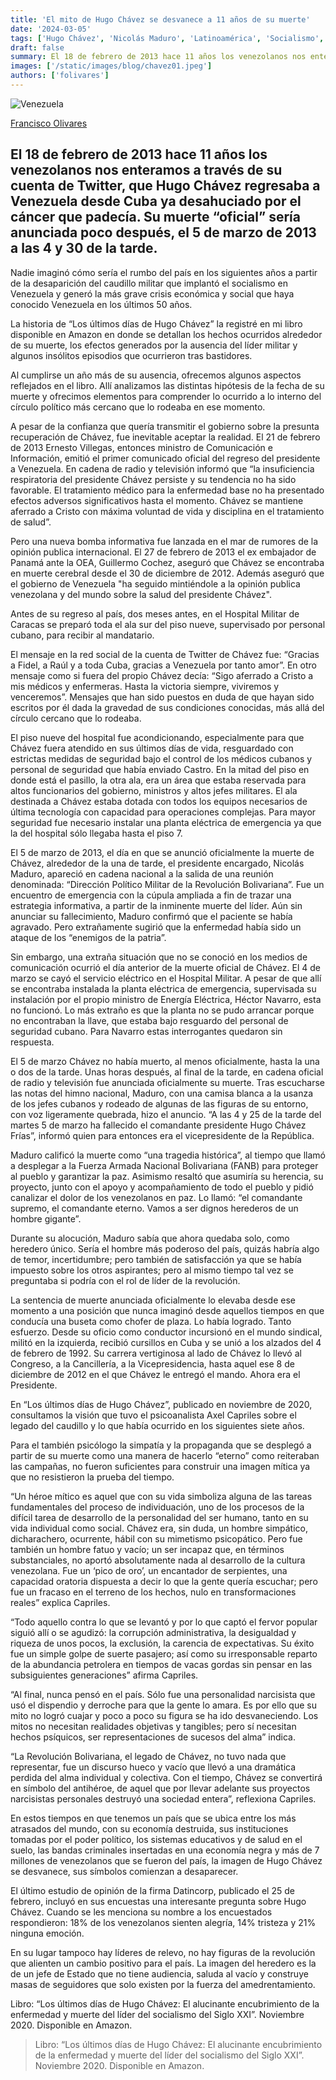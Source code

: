 ```yaml
---
title: 'El mito de Hugo Chávez se desvanece a 11 años de su muerte'
date: '2024-03-05'
tags: ['Hugo Chávez', 'Nicolás Maduro', 'Latinoamérica', 'Socialismo', 'Izquierdas', 'Venezuela']
draft: false
summary: El 18 de febrero de 2013 hace 11 años los venezolanos nos enteramos a través de su cuenta de Twitter, que Hugo Chávez regresaba a Venezuela desde Cuba ya desahuciado por el cáncer que padecía. Su muerte “oficial” sería anunciada poco después, el 5 de marzo de 2013 a las 4 y 30 de la tarde.
images: ['/static/images/blog/chavez01.jpeg']
authors: ['folivares']
---
```


![Venezuela](/static/images/blog/chavez01.jpeg)

[Francisco Olivares](https://twitter.com/folivares10)

## El 18 de febrero de 2013 hace 11 años los venezolanos nos enteramos a través de su cuenta de Twitter, que Hugo Chávez regresaba a Venezuela desde Cuba ya desahuciado por el cáncer que padecía. Su muerte “oficial” sería anunciada poco después, el 5 de marzo de 2013 a las 4 y 30 de la tarde.

Nadie imaginó cómo sería el rumbo del país en los siguientes años a partir de la desaparición del caudillo militar que implantó el socialismo en Venezuela y generó la más grave crisis económica y social que haya conocido Venezuela en los últimos 50 años.

La historia de “Los últimos días de Hugo Chávez” la registré en mi libro disponible en Amazon en donde se detallan los hechos ocurridos alrededor de su muerte, los efectos generados por la ausencia del líder militar y algunos insólitos episodios que ocurrieron tras bastidores.

Al cumplirse un año más de su ausencia, ofrecemos algunos aspectos reflejados en el libro. Allí analizamos las distintas hipótesis de la fecha de su muerte y ofrecimos elementos para comprender lo ocurrido a lo interno del círculo político más cercano que lo rodeaba en ese momento.

A pesar de la confianza que quería transmitir el gobierno sobre la presunta recuperación de Chávez, fue inevitable aceptar la realidad. El 21 de febrero de 2013 Ernesto Villegas, entonces ministro de Comunicación e Información, emitió el primer comunicado oficial del regreso del presidente a Venezuela. En cadena de radio y televisión informó que “la insuficiencia respiratoria del presidente Chávez persiste y su tendencia no ha sido favorable. El tratamiento médico para la enfermedad base no ha presentado efectos adversos significativos hasta el momento. Chávez se mantiene aferrado a Cristo con máxima voluntad de vida y disciplina en el tratamiento de salud”.

Pero una nueva bomba informativa fue lanzada en el mar de rumores de la opinión publica internacional. El 27 de febrero de 2013 el ex embajador de Panamá ante la OEA, Guillermo Cochez, aseguró que Chávez se encontraba en muerte cerebral desde el 30 de diciembre de 2012. Además aseguró que el gobierno de Venezuela "ha seguido mintiéndole a la opinión publica venezolana y del mundo sobre la salud del presidente Chávez".

Antes de su regreso al país, dos meses antes, en el Hospital Militar de Caracas se preparó toda el ala sur del piso nueve, supervisado por personal cubano, para recibir al mandatario.

El mensaje en la red social de la cuenta de Twitter de Chávez fue: “Gracias a Fidel, a Raúl y a toda Cuba, gracias a Venezuela por tanto amor”. En otro mensaje como si fuera del propio Chávez decía: “Sigo aferrado a Cristo a mis médicos y enfermeras. Hasta la victoria siempre, viviremos y venceremos”. Mensajes que han sido puestos en duda de que hayan sido escritos por él dada la gravedad de sus condiciones conocidas, más allá del círculo cercano que lo rodeaba.

El piso nueve del hospital fue acondicionando, especialmente para que Chávez fuera atendido en sus últimos días de vida, resguardado con estrictas medidas de seguridad bajo el control de los médicos cubanos y personal de seguridad que había enviado Castro. En la mitad del piso en donde está el pasillo, la otra ala, era un área que estaba reservada para altos funcionarios del gobierno, ministros y altos jefes militares. El ala destinada a Chávez estaba dotada con todos los equipos necesarios de última tecnología con capacidad para operaciones complejas. Para mayor seguridad fue necesario instalar una planta eléctrica de emergencia ya que la del hospital sólo llegaba hasta el piso 7.

El 5 de marzo de 2013, el día en que se anunció oficialmente la muerte de Chávez, alrededor de la una de tarde, el presidente encargado, Nicolás Maduro, apareció en cadena nacional a la salida de una reunión denominada: “Dirección Político Militar de la Revolución Bolivariana”. Fue un encuentro de emergencia con la cúpula ampliada a fin de trazar una estrategia informativa, a partir de la inminente muerte del líder. Aún sin anunciar su fallecimiento, Maduro confirmó que el paciente se había agravado. Pero extrañamente sugirió que la enfermedad había sido un ataque de los “enemigos de la patria”.

Sin embargo, una extraña situación que no se conoció en los medios de comunicación ocurrió el día anterior de la muerte oficial de Chávez. El 4 de marzo se cayó el servicio eléctrico en el Hospital Militar. A pesar de que allí se encontraba instalada la planta eléctrica de emergencia, supervisada su instalación por el propio ministro de Energía Eléctrica, Héctor Navarro, esta no funcionó. Lo más extraño es que la planta no se pudo arrancar porque no encontraban la llave, que estaba bajo resguardo del personal de seguridad cubano. Para Navarro estas interrogantes quedaron sin respuesta.

El 5 de marzo Chávez no había muerto, al menos oficialmente, hasta la una o dos de la tarde. Unas horas después, al final de la tarde, en cadena oficial de radio y televisión fue anunciada oficialmente su muerte. Tras escucharse las notas del himno nacional, Maduro, con una camisa blanca a la usanza de los jefes cubanos y rodeado de algunas de las figuras de su entorno, con voz ligeramente quebrada, hizo el anuncio. “A las 4 y 25 de la tarde del martes 5 de marzo ha fallecido el comandante presidente Hugo Chávez Frías”, informó quien para entonces era el vicepresidente de la República.

Maduro calificó la muerte como “una tragedia histórica”, al tiempo que llamó a desplegar a la Fuerza Armada Nacional Bolivariana (FANB) para proteger al pueblo y garantizar la paz. Asimismo resaltó que asumiría su herencia, su proyecto, junto con el apoyo y acompañamiento de todo el pueblo y pidió canalizar el dolor de los venezolanos en paz. Lo llamó: “el comandante supremo, el comandante eterno. Vamos a ser dignos herederos de un hombre gigante”.

Durante su alocución, Maduro sabía que ahora quedaba solo, como heredero único. Sería el hombre más poderoso del país, quizás habría algo de temor, incertidumbre; pero también de satisfacción ya que se había impuesto sobre los otros aspirantes; pero al mismo tiempo tal vez se preguntaba si podría con el rol de líder de la revolución.

La sentencia de muerte anunciada oficialmente lo elevaba desde ese momento a una posición que nunca imaginó desde aquellos tiempos en que conducía una buseta como chofer de plaza. Lo había logrado. Tanto esfuerzo. Desde su oficio como conductor incursionó en el mundo sindical, militó en la izquierda, recibió cursillos en Cuba y se unió a los alzados del 4 de febrero de 1992. Su carrera vertiginosa al lado de Chávez lo llevó al Congreso, a la Cancillería, a la Vicepresidencia, hasta aquel ese 8 de diciembre de 2012 en el que Chávez le entregó el mando. Ahora era el Presidente.

En “Los últimos días de Hugo Chávez”, publicado en noviembre de 2020, consultamos la visión que tuvo el psicoanalista Axel Capriles sobre el legado del caudillo y lo que había ocurrido en los siguientes siete años.

Para el también psicólogo la simpatía y la propaganda que se desplegó a partir de su muerte como una manera de hacerlo “eterno” como reiteraban las campañas, no fueron suficientes para construir una imagen mítica ya que no resistieron la prueba del tiempo.

“Un héroe mítico es aquel que con su vida simboliza alguna de las tareas fundamentales del proceso de individuación, uno de los procesos de la difícil tarea de desarrollo de la personalidad del ser humano, tanto en su vida individual como social. Chávez era, sin duda, un hombre simpático, dicharachero, ocurrente, hábil con su mimetismo psicopático. Pero fue también un hombre fatuo y vacío; un ser incapaz que, en términos substanciales, no aportó absolutamente nada al desarrollo de la cultura venezolana. Fue un ‘pico de oro’, un encantador de serpientes, una capacidad oratoria dispuesta a decir lo que la gente quería escuchar; pero fue un fracaso en el terreno de los hechos, nulo en transformaciones reales” explica Capriles.

“Todo aquello contra lo que se levantó y por lo que captó el fervor popular siguió allí o se agudizó: la corrupción administrativa, la desigualdad y riqueza de unos pocos, la exclusión, la carencia de expectativas. Su éxito fue un simple golpe de suerte pasajero; así como su irresponsable reparto de la abundancia petrolera en tiempos de vacas gordas sin pensar en las subsiguientes generaciones” afirma Capriles.

“Al final, nunca pensó en el país. Sólo fue una personalidad narcisista que usó el dispendio y derroche para que la gente lo amara. Es por ello que su mito no logró cuajar y poco a poco su figura se ha ido desvaneciendo. Los mitos no necesitan realidades objetivas y tangibles; pero sí necesitan hechos psíquicos, ser representaciones de sucesos del alma” indica.

“La Revolución Bolivariana, el legado de Chávez, no tuvo nada que representar, fue un discurso hueco y vacío que llevó a una dramática perdida del alma individual y colectiva. Con el tiempo, Chávez se convertirá en símbolo del antihéroe, de aquel que por llevar adelante sus proyectos narcisistas personales destruyó una sociedad entera”, reflexiona Capriles.

En estos tiempos en que tenemos un país que se ubica entre los más atrasados del mundo, con su economía destruida, sus instituciones tomadas por el poder político, los sistemas educativos y de salud en el suelo, las bandas criminales insertadas en una economía negra y más de 7 millones de venezolanos que se fueron del país, la imagen de Hugo Chávez se desvanece, sus símbolos comienzan a desaparecer.

El último estudio de opinión de la firma Datincorp, publicado el 25 de febrero, incluyó en sus encuestas una interesante pregunta sobre Hugo Chávez. Cuando se les menciona su nombre a los encuestados respondieron: 18% de los venezolanos sienten alegría, 14% tristeza y 21% ninguna emoción.

En su lugar tampoco hay líderes de relevo, no hay figuras de la revolución que alienten un cambio positivo para el país. La imagen del heredero es la de un jefe de Estado que no tiene audiencia, saluda al vacío y construye masas de seguidores que solo existen por la fuerza del amedrentamiento.

Libro: “Los últimos días de Hugo Chávez: El alucinante encubrimiento de la enfermedad y muerte del líder del socialismo del Siglo XXI”. Noviembre 2020. Disponible en Amazon.

> Libro: “Los últimos días de Hugo Chávez: El alucinante encubrimiento de la enfermedad y muerte del líder del socialismo del Siglo XXI”. Noviembre 2020. Disponible en Amazon.
